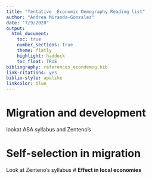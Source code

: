 ```yaml
---
title: "Tentative  Economic Demography Reading list"
author: "Andrea Miranda-Gonzalez"
date: "7/9/2020"
output:
  html_document:
    toc: true
    number_sections: true
    theme: flatly
    highlight: haddock
    toc_float: TRUE
bibliography: references_econdemog.bib
link-citations: yes
biblio-style: apalike
linkcolor: blue
---
```



# **Migration and development**
lookat ASA syllabus and Zenteno's

# **Self-selection in migration**
Look at Zenteno's syllabus
# **Effect in local economies**
